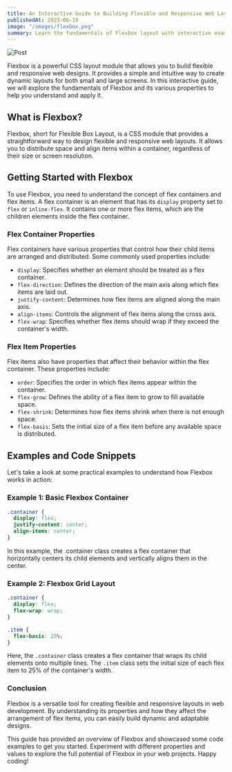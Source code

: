 ```yaml
---
title: An Interactive Guide to Building Flexible and Responsive Web Layouts
publishedAt: 2023-06-19
image: "/images/flexbox.png"
summary: Learn the fundamentals of Flexbox layout with interactive examples and code snippets. Explore the properties, values, and use cases of Flexbox to create flexible and responsive web designs.
---
```


![Post](/images/flexbox.png)

Flexbox is a powerful CSS layout module that allows you to build flexible and responsive web designs. It provides a simple and intuitive way to create dynamic layouts for both small and large screens. In this interactive guide, we will explore the fundamentals of Flexbox and its various properties to help you understand and apply it.

## What is Flexbox?

Flexbox, short for Flexible Box Layout, is a CSS module that provides a straightforward way to design flexible and responsive web layouts. It allows you to distribute space and align items within a container, regardless of their size or screen resolution.

## Getting Started with Flexbox

To use Flexbox, you need to understand the concept of flex containers and flex items. A flex container is an element that has its `display` property set to `flex` or `inline-flex`. It contains one or more flex items, which are the children elements inside the flex container.

### Flex Container Properties

Flex containers have various properties that control how their child items are arranged and distributed. Some commonly used properties include:

- `display`: Specifies whether an element should be treated as a flex container.
- `flex-direction`: Defines the direction of the main axis along which flex items are laid out.
- `justify-content`: Determines how flex items are aligned along the main axis.
- `align-items`: Controls the alignment of flex items along the cross axis.
- `flex-wrap`: Specifies whether flex items should wrap if they exceed the container's width.

### Flex Item Properties

Flex items also have properties that affect their behavior within the flex container. These properties include:

- `order`: Specifies the order in which flex items appear within the container.
- `flex-grow`: Defines the ability of a flex item to grow to fill available space.
- `flex-shrink`: Determines how flex items shrink when there is not enough space.
- `flex-basis`: Sets the initial size of a flex item before any available space is distributed.

## Examples and Code Snippets

Let's take a look at some practical examples to understand how Flexbox works in action:

### Example 1: Basic Flexbox Container

```css
.container {
  display: flex;
  justify-content: center;
  align-items: center;
}
```

In this example, the .container class creates a flex container that horizontally centers its child elements and vertically aligns them in the center.

### Example 2: Flexbox Grid Layout

```css
.container {
  display: flex;
  flex-wrap: wrap;
}

.item {
  flex-basis: 25%;
}
```

Here, the `.container` class creates a flex container that wraps its child elements onto multiple lines. The `.item` class sets the initial size of each flex item to 25% of the container's width.

### Conclusion

Flexbox is a versatile tool for creating flexible and responsive layouts in web development. By understanding its properties and how they affect the arrangement of flex items, you can easily build dynamic and adaptable designs.

This guide has provided an overview of Flexbox and showcased some code examples to get you started. Experiment with different properties and values to explore the full potential of Flexbox in your web projects. Happy coding!
